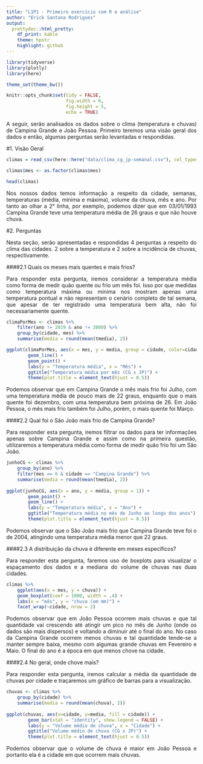 ```yaml
---
title: "L1P1 - Primeiro exercício com R e análise"
author: "Erick Santana Rodrigues"
output:
  prettydoc::html_pretty:
    df_print: kable
    theme: hpstr
    highlight: github
---
```


<style>
body {
text-align: justify}
</style>

```r
library(tidyverse)
library(plotly)
library(here)

theme_set(theme_bw())

knitr::opts_chunk$set(tidy = FALSE,
                      fig.width = 6,
                      fig.height = 5,
                      echo = TRUE)
```
A seguir, serão analisados os dados sobre o clima (temperatura e chuvas) de Campina Grande e João Pessoa. Primeiro teremos uma visão geral dos dados e então, algumas perguntas serão levantadas e respondidas. 

#1. Visão Geral
```r
climas = read_csv(here::here("data/clima_cg_jp-semanal.csv"), col_types = "cTdddddd")

climas$mes <- as.factor(climas$mes)

head(climas)
```

Nos nossos dados temos informação a respeito da cidade, semanas, temperaturas (média, mínima e máxima), volume da chuva, mês e ano. Por tanto ao olhar a 2° linha, por exemplo, podemos dizer que em 03/01/1993 Campina Grande teve uma temperatura média de 26 graus e que não houve chuva.

#2. Perguntas

Nesta seção, serão apresentadas e respondidas 4 perguntas a respeito do clima das cidades. 2 sobre a temperatura e 2 sobre a incidência de chuvas, respectivamente.

####2.1 Quais os meses mais quentes e mais frios?

Para responder esta pergunta, iremos considerar a temperatura média como forma de medir quão quente ou frio um mês foi. Isso por que medidas como temperatura máxima ou mínima nos mostram apenas uma temperatura pontual e não representam o cenário completo de tal semana, que apesar de ter registrado uma temperatura bem alta, não foi necessariamente quente.

```r
climaPorMes <- climas %>%
    filter(ano != 2019 & ano != 2000) %>%
    group_by(cidade, mes) %>%
    summarise(media = round(mean(tmedia), 2))

ggplot(climaPorMes, aes(x = mes, y = media, group = cidade, color=cidade)) +
        geom_line() +
        geom_point() +
        labs(y = "Temperatura média", x = "Mês") +
        ggtitle("Temperatura média por mês (CG x JP)") +
        theme(plot.title = element_text(hjust = 0.5))
```

Podemos observar que em Campina Grande o mês mais frio foi Julho, com uma temperatura média de pouco mais de 22 graus, enquanto que o mais quente foi dezembro, com uma temperatura bem próxima de 26. Em João Pessoa, o mês mais frio também foi Julho, porém, o mais quente foi Março.

####2.2 Qual foi o São João  mais frio de Campina Grande?

Para responder esta pergunta, iremos filtrar os dados para ter informações apenas sobre Campina Grande e assim como na primeira questão, utilizaremos a temperatura média como forma de medir quão frio foi um São João.

```r
junhoCG <- climas %>%
    group_by(ano) %>%
    filter(mes == 6 & cidade == "Campina Grande") %>%
    summarise(media = round(mean(tmedia), 2))
 
ggplot(junhoCG, aes(x = ano, y = media, group = 1)) +
        geom_point() +
        geom_line() +
        labs(y = "Temperatura média", x = "Ano") +
        ggtitle("Temperatura média no mês de Junho ao longo dos anos") +
        theme(plot.title = element_text(hjust = 0.5))
```

Podemos observar que o São João mais frio que Campina Grande teve foi o de 2004, atingindo uma temperatura média menor que 22 graus.

####2.3 A distribuição da chuva é diferente em meses específicos? 

Para responder esta pergunta, faremos uso de boxplots para visualizar o espaçamento dos dados e a mediana do volume de chuvas nas duas cidades.

```r
climas %>%
    ggplot(aes(x = mes, y = chuva)) +
    geom_boxplot(coef = 1000, width = .4) + 
    labs(x = "mês", y = "chuva (em mm)") +
    facet_wrap(~cidade, nrow = 2)
```

Podemos observar que em João Pessoa ocorrem mais chuvas e que tal quantidade vai crescendo até atingir um pico no mês de Junho (onde os dados são mais dispersos) e voltando a diminuir até o final do ano. No caso da Campina Grande ocorrem menos chuvas e tal quantidade tende-se a manter sempre baixa, mesmo com algumas grande chuvas em Fevereiro e Maio. O final do ano é a época em que menos chove na cidade.

####2.4 No geral, onde chove mais?

Para responder esta pergunta, iremos calcular a média da quantidade de chuvas por cidade e traçaremos um gráfico de barras para a visualização.

```r
chuvas <- climas %>%
    group_by(cidade) %>%
    summarise(media = round(mean(chuva), 2))
 
ggplot(chuvas, aes(x=cidade, y=media, fill = cidade)) +
        geom_bar(stat = "identity", show.legend = FALSE) +
        labs(y = "Volume médio de chuva", x = "Cidade") +
        ggtitle("Volume médio de chuva (CG x JP)") +
        theme(plot.title = element_text(hjust = 0.5))
```

Podemos observar que o volume de chuva é maior em João Pessoa e portanto ela é a cidade em que ocorrem mais chuvas.
